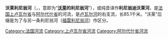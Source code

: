 {{noteTA
|G1=法国地名
|G2=单位
}}
{{Infobox river
  | name              = 沃莱利尼翁河
  | native_name       = Lignon du Velay
  | image             = 
  | image_caption     = 
  | map               = Lignon du Velay.png
  | map_caption       = 沃莱利尼翁河流域图
  | source1_location  = [[绍代罗勒|绍代罗勒]]
  | source1_coordinates= {{coord|44|55|23|N|04|10|42|E}}
  | mouth_location    = [[卢瓦尔河|卢瓦尔河]]
  | mouth_coordinates = {{coord|45|15|31|N|04|08|42|E|display=inline,title}}
  | progression       = {{RLoire}}
  | subdivision_type1 = 国家
  | subdivision_name1 = {{FR}}
  | length            = {{convert|85.1|km|mi|abbr=on}}
  | source1_elevation = {{convert|1440|m|ft|abbr=on}}
  | mouth_elevation   = {{convert|460|m|ft|abbr=on}}
  | discharge1_avg    = {{convert|9.8|m3/s|cuft/s|abbr=on}}
  | basin_size        = {{convert|661.3|km2|sqmi|abbr=on}}
}}
'''沃莱利尼翁河'''（{{lang-fr|Lignon du Velay}}，{{IPA-fr|liɲɔ̃ dy vəlɛ}}，意即为“'''[[沃莱|沃莱]]的利尼翁河'''”），或纯音译作'''利尼翁迪沃莱河'''，是[[法国|法国]][[上卢瓦尔省|上卢瓦尔省]]与[[阿尔代什省|阿尔代什省]]的河流，是[[卢瓦尔河|卢瓦尔河]]的右支流，长85.1千米。“沃莱”后缀是为了与另一条利尼翁河（[[福雷利尼翁河|福雷利尼翁河]]）作区分。

[[Category:法国河流|Category:法国河流]]
[[Category:上卢瓦尔省河流|Category:上卢瓦尔省河流]]
[[Category:阿尔代什省河流|Category:阿尔代什省河流]]